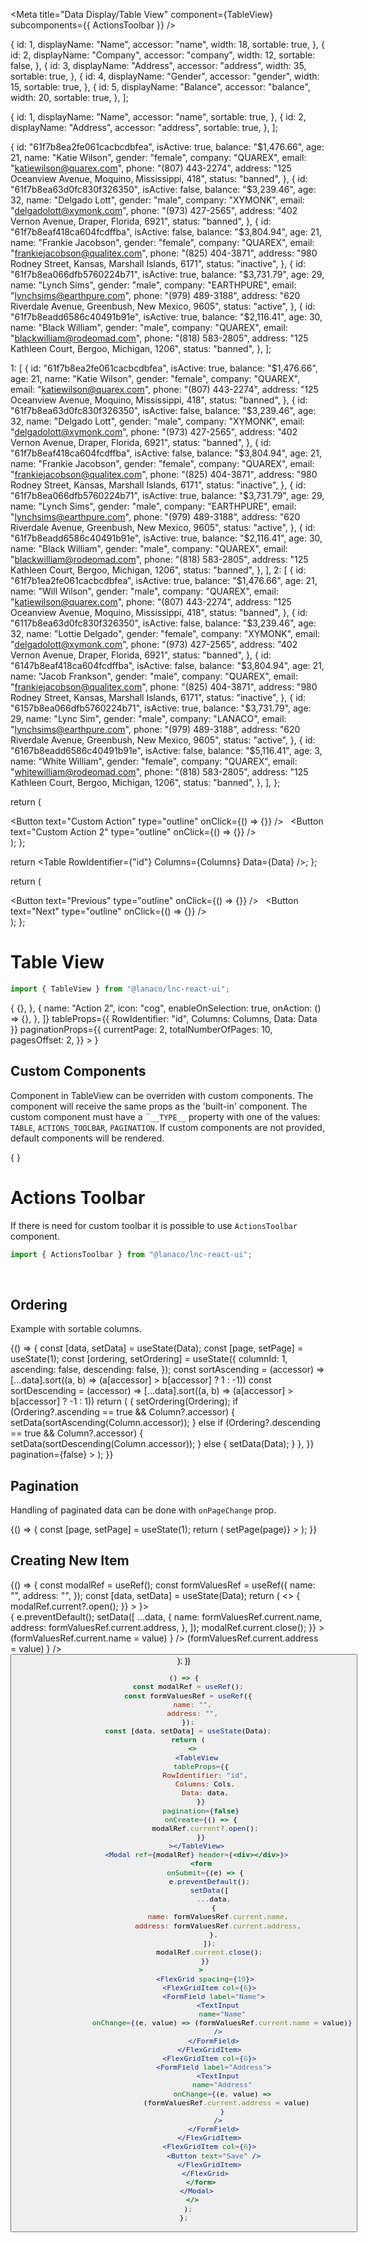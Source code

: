 
<Meta
  title="Data Display/Table View"
  component={TableView}
  subcomponents={{ ActionsToolbar }}
/>

  {
    id: 1,
    displayName: "Name",
    accessor: "name",
    width: 18,
    sortable: true,
  },
  {
    id: 2,
    displayName: "Company",
    accessor: "company",
    width: 12,
    sortable: false,
  },
  {
    id: 3,
    displayName: "Address",
    accessor: "address",
    width: 35,
    sortable: true,
  },
  {
    id: 4,
    displayName: "Gender",
    accessor: "gender",
    width: 15,
    sortable: true,
  },
  {
    id: 5,
    displayName: "Balance",
    accessor: "balance",
    width: 20,
    sortable: true,
  },
];

  {
    id: 1,
    displayName: "Name",
    accessor: "name",
    sortable: true,
  },
  {
    id: 2,
    displayName: "Address",
    accessor: "address",
    sortable: true,
  },
];

  {
    id: "61f7b8ea2fe061cacbcdbfea",
    isActive: true,
    balance: "$1,476.66",
    age: 21,
    name: "Katie Wilson",
    gender: "female",
    company: "QUAREX",
    email: "katiewilson@quarex.com",
    phone: "(807) 443-2274",
    address: "125 Oceanview Avenue, Moquino, Mississippi, 418",
    status: "banned",
  },
  {
    id: "61f7b8ea63d0fc830f326350",
    isActive: false,
    balance: "$3,239.46",
    age: 32,
    name: "Delgado Lott",
    gender: "male",
    company: "XYMONK",
    email: "delgadolott@xymonk.com",
    phone: "(973) 427-2565",
    address: "402 Vernon Avenue, Draper, Florida, 6921",
    status: "banned",
  },
  {
    id: "61f7b8eaf418ca604fcdffba",
    isActive: false,
    balance: "$3,804.94",
    age: 21,
    name: "Frankie Jacobson",
    gender: "female",
    company: "QUAREX",
    email: "frankiejacobson@qualitex.com",
    phone: "(825) 404-3871",
    address: "980 Rodney Street, Kansas, Marshall Islands, 6171",
    status: "inactive",
  },
  {
    id: "61f7b8ea066dfb5760224b71",
    isActive: true,
    balance: "$3,731.79",
    age: 29,
    name: "Lynch Sims",
    gender: "male",
    company: "EARTHPURE",
    email: "lynchsims@earthpure.com",
    phone: "(979) 489-3188",
    address: "620 Riverdale Avenue, Greenbush, New Mexico, 9605",
    status: "active",
  },
  {
    id: "61f7b8eadd6586c40491b91e",
    isActive: true,
    balance: "$2,116.41",
    age: 30,
    name: "Black William",
    gender: "male",
    company: "QUAREX",
    email: "blackwilliam@rodeomad.com",
    phone: "(818) 583-2805",
    address: "125 Kathleen Court, Bergoo, Michigan, 1206",
    status: "banned",
  },
];

  1: [
    {
      id: "61f7b8ea2fe061cacbcdbfea",
      isActive: true,
      balance: "$1,476.66",
      age: 21,
      name: "Katie Wilson",
      gender: "female",
      company: "QUAREX",
      email: "katiewilson@quarex.com",
      phone: "(807) 443-2274",
      address: "125 Oceanview Avenue, Moquino, Mississippi, 418",
      status: "banned",
    },
    {
      id: "61f7b8ea63d0fc830f326350",
      isActive: false,
      balance: "$3,239.46",
      age: 32,
      name: "Delgado Lott",
      gender: "male",
      company: "XYMONK",
      email: "delgadolott@xymonk.com",
      phone: "(973) 427-2565",
      address: "402 Vernon Avenue, Draper, Florida, 6921",
      status: "banned",
    },
    {
      id: "61f7b8eaf418ca604fcdffba",
      isActive: false,
      balance: "$3,804.94",
      age: 21,
      name: "Frankie Jacobson",
      gender: "female",
      company: "QUAREX",
      email: "frankiejacobson@qualitex.com",
      phone: "(825) 404-3871",
      address: "980 Rodney Street, Kansas, Marshall Islands, 6171",
      status: "inactive",
    },
    {
      id: "61f7b8ea066dfb5760224b71",
      isActive: true,
      balance: "$3,731.79",
      age: 29,
      name: "Lynch Sims",
      gender: "male",
      company: "EARTHPURE",
      email: "lynchsims@earthpure.com",
      phone: "(979) 489-3188",
      address: "620 Riverdale Avenue, Greenbush, New Mexico, 9605",
      status: "active",
    },
    {
      id: "61f7b8eadd6586c40491b91e",
      isActive: true,
      balance: "$2,116.41",
      age: 30,
      name: "Black William",
      gender: "male",
      company: "QUAREX",
      email: "blackwilliam@rodeomad.com",
      phone: "(818) 583-2805",
      address: "125 Kathleen Court, Bergoo, Michigan, 1206",
      status: "banned",
    },
  ],
  2: [
    {
      id: "61f7b1ea2fe061cacbcdbfea",
      isActive: true,
      balance: "$1,476.66",
      age: 21,
      name: "Will Wilson",
      gender: "male",
      company: "QUAREX",
      email: "katiewilson@quarex.com",
      phone: "(807) 443-2274",
      address: "125 Oceanview Avenue, Moquino, Mississippi, 418",
      status: "banned",
    },
    {
      id: "6117b8ea63d0fc830f326350",
      isActive: false,
      balance: "$3,239.46",
      age: 32,
      name: "Lottie Delgado",
      gender: "female",
      company: "XYMONK",
      email: "delgadolott@xymonk.com",
      phone: "(973) 427-2565",
      address: "402 Vernon Avenue, Draper, Florida, 6921",
      status: "banned",
    },
    {
      id: "6147b8eaf418ca604fcdffba",
      isActive: false,
      balance: "$3,804.94",
      age: 21,
      name: "Jacob Frankson",
      gender: "male",
      company: "QUAREX",
      email: "frankiejacobson@qualitex.com",
      phone: "(825) 404-3871",
      address: "980 Rodney Street, Kansas, Marshall Islands, 6171",
      status: "inactive",
    },
    {
      id: "6157b8ea066dfb5760224b71",
      isActive: true,
      balance: "$3,731.79",
      age: 29,
      name: "Lync Sim",
      gender: "male",
      company: "LANACO",
      email: "lynchsims@earthpure.com",
      phone: "(979) 489-3188",
      address: "620 Riverdale Avenue, Greenbush, New Mexico, 9605",
      status: "active",
    },
    {
      id: "6167b8eadd6586c40491b91e",
      isActive: false,
      balance: "$5,116.41",
      age: 3,
      name: "White William",
      gender: "female",
      company: "QUAREX",
      email: "whitewilliam@rodeomad.com",
      phone: "(818) 583-2805",
      address: "125 Kathleen Court, Bergoo, Michigan, 1206",
      status: "banned",
    },
  ],
};

  return (
    <div className={props?.className}>
      <Button text="Custom Action" type="outline" onClick={() => {}} />
      &nbsp;
      <Button text="Custom Action 2" type="outline" onClick={() => {}} />
    </div>
  );
};

  return <Table RowIdentifier={"id"} Columns={Columns} Data={Data} />;
};

  return (
    <div className={props?.className}>
      <Button text="Previous" type="outline" onClick={() => {}} />
      &nbsp;
      <Button text="Next" type="outline" onClick={() => {}} />
    </div>
  );
};

# Table View

```jsx
import { TableView } from "@lanaco/lnc-react-ui";
```

<Canvas>
  <Story name="Default" args={{}}>
    {
      <TableView
        customActions={[
          {
            name: "Action 1",
            enableOnSelection: true,
            onAction: () => {},
          },
          {
            name: "Action 2",
            icon: "cog",
            enableOnSelection: true,
            onAction: () => {},
          },
        ]}
        tableProps={{ RowIdentifier: "id", Columns: Columns, Data: Data }}
        paginationProps={{
          currentPage: 2,
          totalNumberOfPages: 10,
          pagesOffset: 2,
        }}
      ></TableView>
    }
  </Story>
</Canvas>

<br />

<ArgsTable story="Default" />

## Custom Components

Component in TableView can be overriden with custom components. The component will receive the same props as the 'built-in' component.
The custom component must have a ¨`__TYPE__` property with one of the values: `TABLE`, `ACTIONS_TOOLBAR`, `PAGINATION`.
If custom components are not provided, default components will be rendered.

<Canvas>
  <Story name="Custom Components" args={{}}>
    {
      <TableView>
        <CustomToolbar __TYPE__="ACTIONS_TOOLBAR" />
        <CustomTable __TYPE__="TABLE" />
        <CustomPagination __TYPE__="PAGINATION" />
      </TableView>
    }
  </Story>
</Canvas>

# Actions Toolbar

If there is need for custom toolbar it is possible to use `ActionsToolbar` component.

```jsx
import { ActionsToolbar } from "@lanaco/lnc-react-ui";
```

<br />

## Ordering

Example with sortable columns.

<Canvas>
  <Story name="Ordering" args={{}}>
    {() => {
      const [data, setData] = useState(Data);
      const [page, setPage] = useState(1);
      const [ordering, setOrdering] = useState({
        columnId: 1,
        ascending: false,
        descending: false,
      });
      const sortAscending = (accessor) => [...data].sort((a, b) => (a[accessor] > b[accessor] ? 1 : -1))
      const sortDescending = (accessor) => [...data].sort((a, b) => (a[accessor] > b[accessor] ? -1 : 1))
      return (
        <TableView
          tableProps={{
            RowIdentifier: "id",
            Columns: Columns,
            Data: data,
            EnableOrdering: true,
            Ordering: ordering,
            onColumnClick: (e, Column, Ordering) => {
              setOrdering(Ordering);
              if (Ordering?.ascending == true && Column?.accessor) {
                setData(sortAscending(Column.accessor));
              } else if (Ordering?.descending == true && Column?.accessor) {
                setData(sortDescending(Column.accessor));
              } else {
                setData(Data);
              }
            },
          }}
          pagination={false}
        ></TableView>
      );
    }}
  </Story>
</Canvas>

<br />

## Pagination

Handling of paginated data can be done with `onPageChange` prop.

<Canvas>
  <Story name="Pagination" args={{}}>
    {() => {
      const [page, setPage] = useState(1);
      return (
        <TableView
          tableProps={{
            RowIdentifier: "id",
            Columns: Columns,
            Data: PagedData[page],
          }}
          paginationProps={{
            currentPage: 1,
            totalNumberOfPages: 2,
            pagesOffset: 1,
          }}
          onPageChange={(page) => setPage(page)}
        ></TableView>
      );
    }}
  </Story>
</Canvas>

<br />

## Creating New Item

<Story name="Creating New Item" args={{}}>
  {() => {
    const modalRef = useRef();
    const formValuesRef = useRef({
      name: "",
      address: "",
    });
    const [data, setData] = useState(Data);
    return (
      <>
        <TableView
          tableProps={{
            RowIdentifier: "id",
            Columns: Cols,
            Data: data,
            EnableSelection: false,
          }}
          pagination={false}
          onCreate={() => {
            modalRef.current?.open();
          }}
        ></TableView>
        <Modal ref={modalRef} header={<div></div>}>
          <form
            onSubmit={(e) => {
              e.preventDefault();
              setData([
                ...data,
                {
                  name: formValuesRef.current.name,
                  address: formValuesRef.current.address,
                },
              ]);
              modalRef.current.close();
            }}
          >
            <FlexGrid spacing={10}>
              <FlexGridItem col={6}>
                <FormField label="Name">
                  <TextInput
                    name="Name"
                    onChange={(e, value) =>
                      (formValuesRef.current.name = value)
                    }
                  />
                </FormField>
              </FlexGridItem>
              <FlexGridItem col={6}>
                <FormField label="Address">
                  <TextInput
                    name="Address"
                    onChange={(e, value) =>
                      (formValuesRef.current.address = value)
                    }
                  />
                </FormField>
              </FlexGridItem>
              <FlexGridItem col={6}>
                <Button text="Save" />
              </FlexGridItem>
            </FlexGrid>
          </form>
        </Modal>
      </>
    );
  }}
</Story>

```jsx
() => {
  const modalRef = useRef();
  const formValuesRef = useRef({
    name: "",
    address: "",
  });
  const [data, setData] = useState(Data);
  return (
    <>
      <TableView
        tableProps={{
          RowIdentifier: "id",
          Columns: Cols,
          Data: data,
        }}
        pagination={false}
        onCreate={() => {
          modalRef.current?.open();
        }}
      ></TableView>
      <Modal ref={modalRef} header={<div></div>}>
        <form
          onSubmit={(e) => {
            e.preventDefault();
            setData([
              ...data,
              {
                name: formValuesRef.current.name,
                address: formValuesRef.current.address,
              },
            ]);
            modalRef.current.close();
          }}
        >
          <FlexGrid spacing={10}>
            <FlexGridItem col={6}>
              <FormField label="Name">
                <TextInput
                  name="Name"
                  onChange={(e, value) => (formValuesRef.current.name = value)}
                />
              </FormField>
            </FlexGridItem>
            <FlexGridItem col={6}>
              <FormField label="Address">
                <TextInput
                  name="Address"
                  onChange={(e, value) =>
                    (formValuesRef.current.address = value)
                  }
                />
              </FormField>
            </FlexGridItem>
            <FlexGridItem col={6}>
              <Button text="Save" />
            </FlexGridItem>
          </FlexGrid>
        </form>
      </Modal>
    </>
  );
};
```
